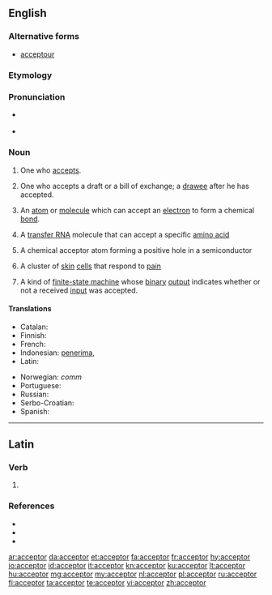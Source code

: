 ==English==

===Alternative forms===
* {{qualifier|obsolete|rare}} [[acceptour]]

===Etymology===
{{suffix|accept|or|lang=en}}

===Pronunciation===
* {{a|RP}} {{IPA|/əkˈsɛptə(r)/|lang=en}}
* {{a|GenAm}} {{IPA|/ək.ˈsɛp.tɚ/|/æk.ˈsɛp.tɚ/|lang=en}}

===Noun===
{{en-noun}}

# One who [[accept]]s.
# {{lb|en|legal|commerce}} One who accepts a draft or a bill of exchange; a [[drawee]] after he has accepted.
# {{lb|en|chemistry}} An [[atom]] or [[molecule]] which can accept an [[electron]] to form a chemical [[bond]].
# {{lb|en|biochemistry}} A [[transfer RNA]] molecule that can accept a specific [[amino acid]]
# {{lb|en|physics}} A chemical acceptor atom forming a positive hole in a semiconductor
# {{lb|en|physiology}} A cluster of [[skin]] [[cell]]s that respond to [[pain]]
# {{lb|en|comptheory}} A kind of [[finite-state machine]] whose [[binary]] [[output]] indicates whether or not a received [[input]] was accepted.

====Translations====
{{trans-top|one who accepts}}
* Catalan: {{t+|ca|acceptant|m|f}}
* Finnish: {{t+|fi|vastaanottaja}}
* French: {{t+|fr|accepteur|m}}
* Indonesian: [[terima|penerima]], {{t+|id|akseptor}}
* Latin: {{t|la|acceptator}}
{{trans-mid}}
* Norwegian: ''comm'' {{t|no|akseptant|c}}
* Portuguese: {{t|pt|aceitador|m}}
* Russian: {{t+|ru|акцепта́нт|m}}
* Serbo-Croatian: {{t+|sh|akceptor|m}}
* Spanish: {{t+|es|aceptador|m}}
{{trans-bottom}}

----

==Latin==

===Verb===
{{la-verb-form|acceptor}}

# {{inflection of|acceptō||1|s|pres|pasv|indc|lang=la}}

===References===
* {{R:L&S}}
* {{R:du Cange}}
* {{R:Gaffiot}}

[[ar:acceptor]]
[[da:acceptor]]
[[et:acceptor]]
[[fa:acceptor]]
[[fr:acceptor]]
[[hy:acceptor]]
[[io:acceptor]]
[[id:acceptor]]
[[it:acceptor]]
[[kn:acceptor]]
[[ku:acceptor]]
[[lt:acceptor]]
[[hu:acceptor]]
[[mg:acceptor]]
[[my:acceptor]]
[[nl:acceptor]]
[[pl:acceptor]]
[[ru:acceptor]]
[[fi:acceptor]]
[[ta:acceptor]]
[[te:acceptor]]
[[vi:acceptor]]
[[zh:acceptor]]